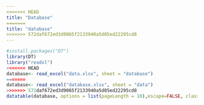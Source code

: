 ```yaml
---
<<<<<<< HEAD
title: "Database"
=======
title: "database"
>>>>>>> 572daf672ed3d9065f2133940a5d05ed22295cd8
---
```


```r
#install.packages("DT")
library(DT)
library("readxl")
<<<<<<< HEAD
database<- read_excel("data.xlsx", sheet = "database")
=======
database<- read_excel("database.xlsx", sheet = "data")
>>>>>>> 572daf672ed3d9065f2133940a5d05ed22295cd8
datatable(database, options = list(pageLength = 10),escape=FALSE, class = 'cell-border stripe')
```



